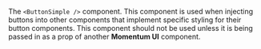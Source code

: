 The `<ButtonSimple />` component. This component is used when injecting buttons into other
components that implement specific styling for their button components. This component should not be
used unless it is being passed in as a prop of another **Momentum UI** component.
